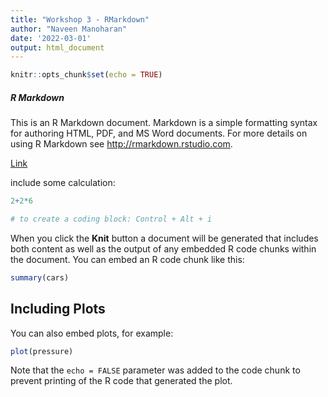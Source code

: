 ```yaml
---
title: "Workshop 3 - RMarkdown"
author: "Naveen Manoharan"
date: '2022-03-01'
output: html_document
---
```


```r
knitr::opts_chunk$set(echo = TRUE)
```

##### R Markdown

This is an R Markdown document. Markdown is a simple formatting syntax for authoring HTML, PDF, and MS Word documents. For more details on using R Markdown see <http://rmarkdown.rstudio.com>.


[Link](file:///C:/Users/navee/Downloads/rmarkdown.pdf)


include some calculation: 

```r

2+2*6

```


```r
# to create a coding block: Control + Alt + i

```

When you click the **Knit** button a document will be generated that includes both content as well as the output of any embedded R code chunks within the document. You can embed an R code chunk like this:

```r
summary(cars)
```

## Including Plots

You can also embed plots, for example:

```r
plot(pressure)
```

Note that the `echo = FALSE` parameter was added to the code chunk to prevent printing of the R code that generated the plot.
